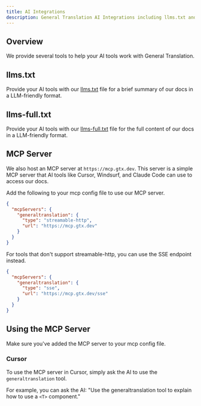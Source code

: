 ```yaml
---
title: AI Integrations
description: General Translation AI Integrations including llms.txt and MCP server
---
```


## Overview

We provide several tools to help your AI tools work with General Translation.

## llms.txt

Provide your AI tools with our [llms.txt](/llms.txt) file for a brief summary of our docs in a LLM-friendly format.

## llms-full.txt

Provide your AI tools with our [llms-full.txt](/llms-full.txt) file for the full content of our docs in a LLM-friendly format.

## MCP Server

We also host an MCP server at `https://mcp.gtx.dev`.
This server is a simple MCP server that AI tools like Cursor, Windsurf, and Claude Code can use to access our docs.

Add the following to your mcp config file to use our MCP server.

```json title=".mcp.json"
{
  "mcpServers": {
    "generaltranslation": {
      "type": "streamable-http",
      "url": "https://mcp.gtx.dev"
    }
  }
}
```

For tools that don't support streamable-http, you can use the SSE endpoint instead.

```json title=".mcp.json"
{
  "mcpServers": {
    "generaltranslation": {
      "type": "sse",
      "url": "https://mcp.gtx.dev/sse"
    }
  }
}
```

## Using the MCP Server

Make sure you've added the MCP server to your mcp config file.

### Cursor

To use the MCP server in Cursor, simply ask the AI to use the `generaltranslation` tool.

For example, you can ask the AI: "Use the generaltranslation tool to explain how to use a `<T>` component."
